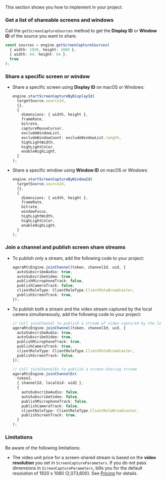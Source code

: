 <PlatformWrapper platform="electron">

This section shows you how to implement <Vg k="SCR_SHR" /> in your project.

### Get a list of shareable screens and windows
Call the `getScreenCaptureSources` method to get the **Display ID** or **Window ID** of the source you want to share. 

``` typescript
const sources = engine.getScreenCaptureSources(
  { width: 1920, height: 1080 },
  { width: 64, height: 64 },
  true
);
```

### Share a specific screen or window

- Share a specific screen using **Display ID** on macOS or Windows:

    ``` typescript
    engine.startScreenCaptureByDisplayId(
      targetSource.sourceId,
      {},
      {
        dimensions: { width, height },
        frameRate,
        bitrate,
        captureMouseCursor,
        excludeWindowList,
        excludeWindowCount: excludeWindowList.length,
        highLightWidth,
        highLightColor,
        enableHighLight,
      }
    );
    ```

- Share a specific window using **Window ID** on macOS or Windows:

    ``` typescript
    engine.startScreenCaptureByWindowId(
      targetSource.sourceId,
      {},
      {
        dimensions: { width, height },
        frameRate,
        bitrate,
        windowFocus,
        highLightWidth,
        highLightColor,
        enableHighLight,
      }
    );
    ```

### Join a channel and publish screen share streams

- To publish only a <Vg k="SCR_SHR" /> stream, add the following code to your project:

    ``` typescript
    agoraRtcEngine.joinChannel(token, channelId, uid, {
      autoSubscribeAudio: true,
      autoSubscribeVideo: true,
      publishMicrophoneTrack: false,
      publishCameraTrack: false,
      clientRoleType: ClientRoleType.ClientRoleBroadcaster,
      publishScreenTrack: true,
    });
    ```

- To publish both a <Vg k="SCR_SHR" /> stream and the video stream captured by the local camera simultaneously, add the following code to your project:

    ``` typescript
    // Call joinChannel to publish a stream of video captured by the local camera
    agoraRtcEngine.joinChannel(token, channelId, uid, {
      autoSubscribeAudio: true,
      autoSubscribeVideo: true,
      publishMicrophoneTrack: true,
      publishCameraTrack: true,
      clientRoleType: ClientRoleType.ClientRoleBroadcaster,
      publishScreenTrack: false,
    });

    // Call joinChannelEx to publish a screen-sharing stream
    agoraRtcEngine.joinChannelEx(
      token2,
      { channelId, localUid: uid2 },
      {
        autoSubscribeAudio: false,
        autoSubscribeVideo: false,
        publishMicrophoneTrack: false,
        publishCameraTrack: false,
        clientRoleType: ClientRoleType.ClientRoleBroadcaster,
        publishScreenTrack: true,
      }
    );
    ```

### Limitations

Be aware of the following limitations:

- The video unit price for a screen-shared stream is based on the **video resolution** you set in `ScreenCaptureParameters`. If you do not pass dimensions in `ScreenCaptureParameters`, <Vg k="COMPANY" /> bills you for the default resolution of 1920 x 1080 (2,073,600). See [Pricing](../overview/pricing) for details.

</PlatformWrapper>